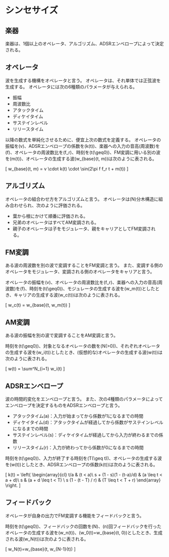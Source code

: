 # シンセサイズ

## 楽器

楽器は、1個以上のオペレータ、アルゴリズム、ADSRエンベロープによって決定される。

## オペレータ

波を生成する機構をオペレータと言う。
オペレータは、それ単体では正弦波を生成する。
オペレータには次の6種類のパラメータが与えられる。

- 振幅
- 周波数比
- アタックタイム
- ディケイタイム
- サステインレベル
- リリースタイム

以降の数式を単純化させるために、便宜上次の数式を定義する。
オペレータの振幅を\(v\)、ADSRエンベロープの係数を\(k(t)\)、楽器への入力の音高(周波数)を\(f\)、オペレータの周波数比を\(f_r\)、時刻を\(t(\geq0)\)、FM変調に用いる別の波を\(m(t)\)、オペレータの生成する波\(w_{base}(t, m)\)は次のように表される。

\[
  w_{base}(t, m) = v \cdot k(t) \cdot \sin(2\pi f f_r t + m(t))
\]

## アルゴリズム

オペレータの組合わせ方をアルゴリズムと言う。
オペレータは\(N\)分木構造に組み合わせられ、次のように評価される。

- 葉から根にかけて順番に評価される。
- 兄弟のオペレータはすべてAM変調される。
- 親子のオペレータは子をモジュレータ、親をキャリアとしてFM変調される。

## FM変調

ある波の周波数を別の波で変調することをFM変調と言う。
また、変調する側のオペレータをモジュレータ、変調される側のオペレータをキャリアと言う。

オペレータの振幅を\(v\)、オペレータの周波数比を\(f_r\)、楽器への入力の音高(周波数)を\(f\)、時刻を\(t(\geq0)\)、モジュレータの生成する波を\(w_m(t)\)としたとき、キャリアの生成する波\(w_c(t)\)は次のように表される。

\[
  w_c(t) = w_{base}(t, w_m(t))
\]

## AM変調

ある波の振幅を別の波で変調することをAM変調と言う。

時刻を\(t(\geq0)\)、対象となるオペレータの数を\(N(>0)\)、それぞれオペレータの生成する波を\(w_i(t)\)としたとき、(仮想的な)オペレータの生成する波\(w(t)\)は次のように表される。

\[
  w(t) = \sum^N_{i=1} w_i(t)
\]

## ADSRエンベロープ

波の時間的変化をエンベロープと言う。
また、次の4種類のパラメータによってエンベロープを決定するものをADSRエンベロープと言う。

- アタックタイム\(a\)：入力が始まってから係数が1になるまでの時間
- ディケイタイム\(d\)：アタックタイムが経過してから係数がサステインレベルになるまでの時間
- サステインレベル\(s\)：ディケイタイムが経過してから入力が終わるまでの係数
- リリースタイム\(r\)：入力が終わってから係数が0になるまでの時間

時刻を\(t(\geq0)\)、入力が終了する時刻を\(T(\geq t)\)、オペレータの生成する波を\(w(t)\)としたとき、ADSRエンベロープの係数\(k(t)\)は次のように表される。

\[
  k(t) =
  \left\{
    \begin{array}{cl}
      t/a & (t < a)\\
      s + (1 - s)(1 - (t-a)/d) & (a \leq t < a + d)\\
      s & (a + d \leq t < T) \\
      s (1 - (t - T) / r) & (T \leq t < T + r)
    \end{array}
  \right.
\]

## フィードバック

オペレータが自身の出力でFM変調する機能をフィードバックと言う。

時刻を\(t(\geq0)\)、フィードバックの回数を\(N\)、\(n\)回フィードバックを行ったオペレータの生成する波を\(w_n(t)\)、\(w_0(t)=w_{base}(t, 0)\)としたとき、生成される波\(w_N(t)\)は次のように表される。

\[
  w_N(t)=w_{base}(t, w_{N-1}(t))
\]
